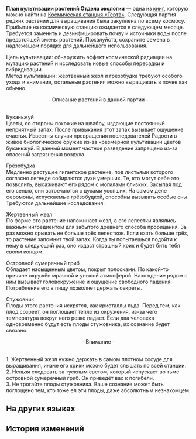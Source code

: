 {{Книга Инфобокс
|id           = 285
|Название     = План культивации растений Отдела экологии
|Изображение  = Item Journal Page.png
|Мир          = Космическая станция «Герта»
|Томов        = 1
|Автор        = <!--нужно добавить-->
|Описание     = Список растений, которые запланированы для культивации в Отделе экологии.
|Том1         = {{tx}}
|Источник1    = {{tx|Отсутствует источник}}
|Персонажи    = 
|Фракции      = 
}}
'''План культивации растений Отдела экологии''' — одна из [[Книги|книг]], которую можно найти на [[Космическая станция «Герта»]].
<!--
==Получение==
<gallery>
Книга НАЗВАНИЕ.png|НАЗВАНИЕ
Локация НАЗВАНИЕ.png|Расположение на карте. Ближайший пространственный якорь «[[НАЗВАНИЕ]]»
</gallery>
-->
Следующая партия редких растений для выращивания была закуплена по всему космосу. Прибытие на космическую станцию ожидается в следующем месяце. Требуется заменить и дезинфицировать почву и источники воды после предстоящей смены растений. Пожалуйста, сохраните семена в надлежащем порядке для дальнейшего использования.

Цель культивации: обнаружить эффект космической радиации на мутацию растений и исследовать новые способы пересадки и гибридизации.<br />
Метод культивации: жертвенный жезл и грёзобудка требуют особого ухода и внимания, остальные растения можно выращивать в почве как обычно.

<div align="center"> - Описание растений в данной партии -</div><br />Буканьжуй<br />
Цветы, со стороны похожие на швабру, издающие постоянный неприятный запах. После привыкания этот запах вызывает ощущение счастья. Известны случаи превращения последователей Радости в живое биологическое оружие из-за чрезмерной культивации цветов буканьжуй. В данный момент частное разведение запрещено из-за опасений загрязнения воздуха.

Грёзобудка<br />
Медленно растущее гигантское растение, под листьями которого согласно легенде собираются духи умерших. Те, кто могут себе это позволить, высаживают его рядом с могилами близких. Засыпая под его сенью, они встречаются с духами усопших. На самом деле феромоны, испускаемые грёзобудкой, способны вызывать особые сны. Требуются дальнейшие исследования.

Жертвенный жезл<br />
По форме это растение напоминает жезл, а его лепестки являлись важным ингредиентом для забытого древнего способа прорицания. За раз можно срывать не больше трёх лепестков. Если взять больше трёх, то растение запомнит твой запах. Когда ты попытаешься подойти к нему в следующий раз, оно издаст страшный крик и будет бить тебя своим концом.

Островной сумеречный гриб<br />
Обладает насыщенным цветом, покрыт полосками. По какой-то причине окружён мрачной и унылой атмосферой. Нахождение рядом с ним вызывает головокружение и ощущение свободного падения. Потребление его в пищу позволяет держать секреты.

Стужовник<br />
Плоды этого растения искрятся, как кристаллы льда. Перед тем, как плод созреет, он поглощает тепло из окружения, из-за чего температура вокруг него резко падает. Если два человека одновременно будут есть плоды стужовника, их сознание будет связано.

<div align="center"> - Внимание - </div><br />1. Жертвенный жезл нужно держать в самом плотном сосуде для выращивания, иначе его крики можно будет слышать по всей станции.<br />
2. Нельзя следовать за тусклым светом, который испускает во тьме островной сумеречный гриб. Он приведёт вас к погибели.<br />
3. Не трогайте плоды стужовника. Ваше сознание может быть поглощено тем, кто тоже ел эти плоды, даже абсолютным незнакомцем.

==На других языках==
{{На других языках
|en   = Department of Ecology's Plant Cultivation Program
|zhs  = 界种科的植物培育计划表
|zht  = 界種科的植物培育計畫表
|ja   = 界種課の植物栽培計画表
|ko   = 생태과의 식물 육성 계획표
|es   = Programa de cultivo de plantas del Departamento de Ecología
|fr   = Plan de culture du Département de l'écologie
|ru   = План культивации растений Отдела экологии
|th   = ตารางแผนเพาะเลี้ยงพืช ของแผนกนิเวศวิทยา
|vi   = Bản kế hoạch nuôi dưỡng cây trồng của Khoa Giống Loài
|de   = Kultivierungsplan der Abteilung für Ökologie
|id   = Program Budi Daya Tanaman Departemen Ekologi
|pt   = Programa de Cultivo de Plantas do Departamento de Ecologia
}}

==История изменений==
{{История изменений|2.7}}